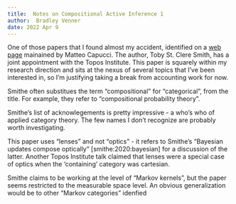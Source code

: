 ```yaml
---
title:  Notes on Compositional Active Inference 1
author:  Bradley Venner
date: 2022 Apr 9
---
```


One of those papers that I found almost my accident, identified on a [web page](https://mattecapu.github.io/ct-zulip-archive/stream/229136-theory:-category-theory/topic/generalised.20lenses.20and.20generalised.20lens.20laws.html) mainained by Matteo Capucci. The author, Toby St. Clere Smith, has a joint appointment with the Topos Institute. This paper is squarely within my research direction and sits at the nexus of several topics that I've been interested in, so I'm justifying taking a break from accounting work for now.

Smithe often substitues the term "compositional" for "categorical", from the title. For example, they refer to "compositional probability theory". 

Smithe's list of acknowlegements is pretty impressive - a who's who of applied category theory. The few names I don't recognize are probably worth investigating.

This paper uses "lenses" and not "optics" - it refers to Smithe's "Bayesian updates compose optically" [smithe:2020:bayesian] for a discussion of the latter. Another Topos Institute talk claimed that lenses were a special case of optics when the 'containing' category was cartesian. 

Smithe claims to be working at the level of "Markov kernels", but the paper seems restricted to the measurable space level. An obvious generalization would be to other "Markov categories" idenfied 